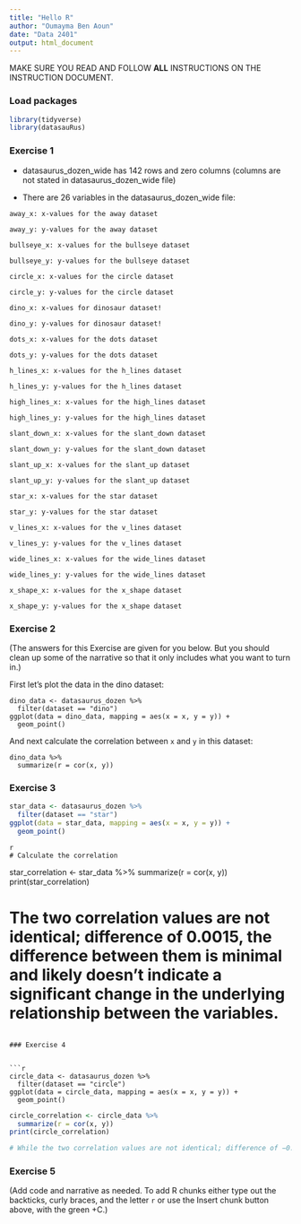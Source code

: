 ```yaml
---
title: "Hello R"
author: "Oumayma Ben Aoun"
date: "Data 2401"
output: html_document
---
```


MAKE SURE YOU READ AND FOLLOW **ALL** INSTRUCTIONS ON THE INSTRUCTION DOCUMENT. 

### Load packages

```r
library(tidyverse) 
library(datasauRus)
```


### Exercise 1

- datasaurus_dozen_wide has 142 rows and zero columns (columns are not stated in datasaurus_dozen_wide file)

- There are 26 variables in the datasaurus_dozen_wide file: 

```
away_x: x-values for the away dataset

away_y: y-values for the away dataset

bullseye_x: x-values for the bullseye dataset

bullseye_y: y-values for the bullseye dataset

circle_x: x-values for the circle dataset

circle_y: y-values for the circle dataset

dino_x: x-values for dinosaur dataset!

dino_y: y-values for dinosaur dataset!

dots_x: x-values for the dots dataset

dots_y: y-values for the dots dataset

h_lines_x: x-values for the h_lines dataset

h_lines_y: y-values for the h_lines dataset

high_lines_x: x-values for the high_lines dataset

high_lines_y: y-values for the high_lines dataset

slant_down_x: x-values for the slant_down dataset

slant_down_y: y-values for the slant_down dataset

slant_up_x: x-values for the slant_up dataset

slant_up_y: y-values for the slant_up dataset

star_x: x-values for the star dataset

star_y: y-values for the star dataset

v_lines_x: x-values for the v_lines dataset

v_lines_y: y-values for the v_lines dataset

wide_lines_x: x-values for the wide_lines dataset

wide_lines_y: y-values for the wide_lines dataset

x_shape_x: x-values for the x_shape dataset

x_shape_y: y-values for the x_shape dataset

```


### Exercise 2

(The answers for this Exercise are given for you below. But you should clean up some of the narrative so that it only includes what you want to turn in.)

First let's plot the data in the dino dataset:

```
dino_data <- datasaurus_dozen %>%
  filter(dataset == "dino")
ggplot(data = dino_data, mapping = aes(x = x, y = y)) +
  geom_point()
```

And next calculate the correlation between `x` and `y` in this dataset:

```
dino_data %>%
  summarize(r = cor(x, y))

```

### Exercise 3

```r
star_data <- datasaurus_dozen %>%
  filter(dataset == "star")
ggplot(data = star_data, mapping = aes(x = x, y = y)) +
  geom_point()
```

```
{r cor-star}
# Calculate the correlation 
``` 
star_correlation <- star_data %>%
  summarize(r = cor(x, y))
print(star_correlation) 

# The two correlation values are not identical; difference of 0.0015, the difference between them is minimal and likely doesn't indicate a significant change in the underlying relationship between the variables. 

```

### Exercise 4


```r

circle_data <- datasaurus_dozen %>%
  filter(dataset == "circle")
ggplot(data = circle_data, mapping = aes(x = x, y = y)) +
  geom_point()

```

```r

circle_correlation <- circle_data %>%
  summarize(r = cor(x, y))
print(circle_correlation) 

# While the two correlation values are not identical; difference of −0.0038, the difference between them is minimal and likely doesn't indicate a significant change in the underlying relationship between the variables.

```

### Exercise 5

(Add code and narrative as needed. To add R chunks either type out the backticks, curly braces, and the letter `r` or use the Insert chunk button above, with the green +C.)
